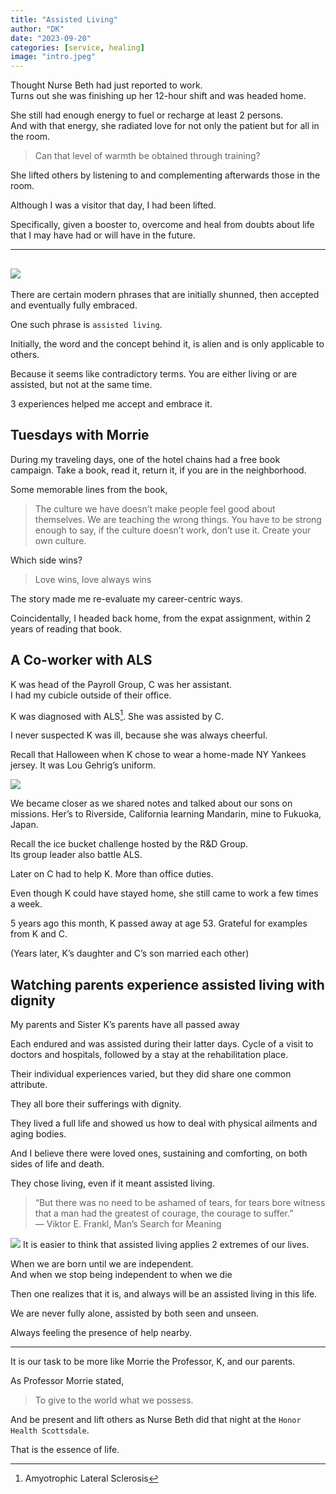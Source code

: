 ---
title: "Assisted Living"
author: "DK"
date: "2023-09-20"
categories: [service, healing]
image: "intro.jpeg"
---

Thought Nurse Beth had just reported to work.\
Turns out she was finishing up her 12-hour shift and was headed home.

She still had enough energy to fuel or recharge at least 2 persons.\
And with that energy, she radiated love for not only the patient but for all in the room.

> Can that level of warmth be obtained through training?

She lifted others by listening to and complementing afterwards those in the room.

Although I was a visitor that day, I had been lifted.

Specifically, given a booster to, overcome and heal from doubts about life that I may have had or will have in the future.

------------------------------------------------------------------------

## ![](main3.jpeg)

There are certain modern phrases that are initially shunned, then accepted and eventually fully embraced.

One such phrase is `assisted living`.

Initially, the word and the concept behind it, is alien and is only applicable to others.

Because it seems like contradictory terms. You are either living or are assisted, but not at the same time.

3 experiences helped me accept and embrace it.

## Tuesdays with Morrie

During my traveling days, one of the hotel chains had a free book campaign. Take a book, read it, return it, if you are in the neighborhood.

Some memorable lines from the book,

> The culture we have doesn't make people feel good about themselves. We are teaching the wrong things. You have to be strong enough to say, if the culture doesn't work, don't use it. Create your own culture.

Which side wins?

> Love wins, love always wins

The story made me re-evaluate my career-centric ways.

Coincidentally, I headed back home, from the expat assignment, within 2 years of reading that book.

## A Co-worker with ALS

K was head of the Payroll Group, C was her assistant.\
I had my cubicle outside of their office.

K was diagnosed with ALS[^1]. She was assisted by C.

[^1]: Amyotrophic Lateral Sclerosis

I never suspected K was ill, because she was always cheerful.

Recall that Halloween when K chose to wear a home-made NY Yankees jersey. It was Lou Gehrig's uniform.

![](IMG_8144_crop.JPG)

We became closer as we shared notes and talked about our sons on missions. Her's to Riverside, California learning Mandarin, mine to Fukuoka, Japan.

Recall the ice bucket challenge hosted by the R&D Group.  
Its group leader also battle ALS.

Later on C had to help K. More than office duties.

Even though K could have stayed home, she still came to work a few times a week.

5 years ago this month, K passed away at age 53. Grateful for examples from K and C.

(Years later, K's daughter and C's son married each other)

## Watching parents experience assisted living with dignity

My parents and Sister K's parents have all passed away

Each endured and was assisted during their latter days. Cycle of a visit to doctors and hospitals, followed by a stay at the rehabilitation place.

Their individual experiences varied, but they did share one common attribute.

They all bore their sufferings with dignity.

They lived a full life and showed us how to deal with physical ailments and aging bodies.

And I believe there were loved ones, sustaining and comforting, on both sides of life and death.

They chose living, even if it meant assisted living.

> "But there was no need to be ashamed of tears, for tears bore witness that a man had the greatest of courage, the courage to suffer."\
> ― Viktor E. Frankl, Man's Search for Meaning

![](main2.jpeg) It is easier to think that assisted living applies 2 extremes of our lives.

When we are born until we are independent.\
And when we stop being independent to when we die

Then one realizes that it is, and always will be an assisted living in this life.

We are never fully alone, assisted by both seen and unseen.

Always feeling the presence of help nearby.

------------------------------------------------------------------------

It is our task to be more like Morrie the Professor, K, and our parents.

As Professor Morrie stated,

> To give to the world what we possess.

And be present and lift others as Nurse Beth did that night at the `Honor Health Scottsdale`.

That is the essence of life.
